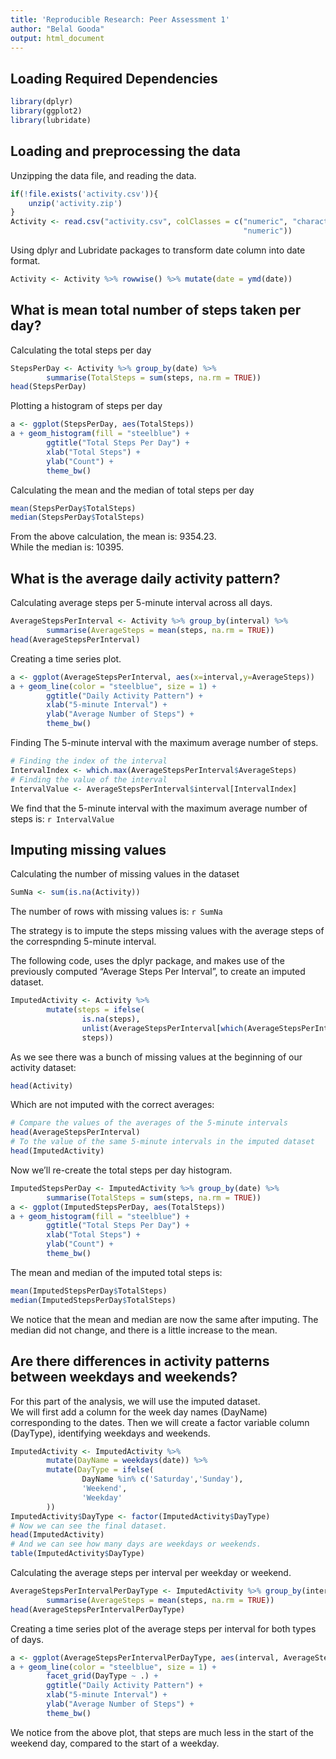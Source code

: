 ```yaml
---
title: 'Reproducible Research: Peer Assessment 1'
author: "Belal Gooda"
output: html_document
---
```


## Loading Required Dependencies
```r
library(dplyr)
library(ggplot2)
library(lubridate)
```

## Loading and preprocessing the data

Unzipping the data file, and reading the data.

```r
if(!file.exists('activity.csv')){
    unzip('activity.zip')
}
Activity <- read.csv("activity.csv", colClasses = c("numeric", "character", 
                                                    "numeric"))
```

Using dplyr and Lubridate packages to transform date column into date format.
```r
Activity <- Activity %>% rowwise() %>% mutate(date = ymd(date))
```


## What is mean total number of steps taken per day?
Calculating the total steps per day
```r
StepsPerDay <- Activity %>% group_by(date) %>% 
        summarise(TotalSteps = sum(steps, na.rm = TRUE))
head(StepsPerDay)
```

Plotting a histogram of steps per day
```r
a <- ggplot(StepsPerDay, aes(TotalSteps))
a + geom_histogram(fill = "steelblue") +
        ggtitle("Total Steps Per Day") +
        xlab("Total Steps") + 
        ylab("Count") +
        theme_bw()
```

Calculating the mean and the median of total steps per day
```r
mean(StepsPerDay$TotalSteps)
median(StepsPerDay$TotalSteps)
```

From the above calculation, the mean is: 9354.23.  
While the median is: 10395.  


## What is the average daily activity pattern?

Calculating average steps per 5-minute interval across all days.
```r
AverageStepsPerInterval <- Activity %>% group_by(interval) %>% 
        summarise(AverageSteps = mean(steps, na.rm = TRUE))
head(AverageStepsPerInterval)
```

Creating a time series plot.
```r
a <- ggplot(AverageStepsPerInterval, aes(x=interval,y=AverageSteps))
a + geom_line(color = "steelblue", size = 1) + 
        ggtitle("Daily Activity Pattern") + 
        xlab("5-minute Interval") + 
        ylab("Average Number of Steps") +
        theme_bw()
```

Finding The 5-minute interval with the maximum average number of steps.
```r
# Finding the index of the interval
IntervalIndex <- which.max(AverageStepsPerInterval$AverageSteps)
# Finding the value of the interval
IntervalValue <- AverageStepsPerInterval$interval[IntervalIndex]
```

We find that the 5-minute interval with the maximum average number of steps is:
`r IntervalValue`

## Imputing missing values

Calculating the number of missing values in the dataset
```r
SumNa <- sum(is.na(Activity))
```
The number of rows with missing values is: `r SumNa`

The strategy is to impute the steps missing values with the average steps of the correspnding 5-minute interval.

The following code, uses the dplyr package, and makes use of the previously computed "Average Steps Per Interval",
to create an imputed dataset.
```r
ImputedActivity <- Activity %>% 
        mutate(steps = ifelse(
                is.na(steps),
                unlist(AverageStepsPerInterval[which(AverageStepsPerInterval$interval == interval),2]),
                steps))
```
As we see there was a bunch of missing values at the beginning of our activity dataset:
```r
head(Activity)
```
Which are not imputed with the correct averages:
```r
# Compare the values of the averages of the 5-minute intervals
head(AverageStepsPerInterval)
# To the value of the same 5-minute intervals in the imputed dataset
head(ImputedActivity)
```
Now we'll re-create the total steps per day histogram.
```r
ImputedStepsPerDay <- ImputedActivity %>% group_by(date) %>% 
        summarise(TotalSteps = sum(steps, na.rm = TRUE))
a <- ggplot(ImputedStepsPerDay, aes(TotalSteps))
a + geom_histogram(fill = "steelblue") +
        ggtitle("Total Steps Per Day") +
        xlab("Total Steps") + 
        ylab("Count") +
        theme_bw()
```

The mean and median of the imputed total steps is:
```r
mean(ImputedStepsPerDay$TotalSteps)
median(ImputedStepsPerDay$TotalSteps)
```

We notice that the mean and median are now the same after imputing.
The median did not change, and there is a little increase to the mean.

## Are there differences in activity patterns between weekdays and weekends?
For this part of the analysis, we will use the imputed dataset.  
We will first add a column for the week day names (DayName) corresponding to the dates. 
Then we will create a factor variable column (DayType), identifying weekdays and weekends.  
```r
ImputedActivity <- ImputedActivity %>%
        mutate(DayName = weekdays(date)) %>%
        mutate(DayType = ifelse(
                DayName %in% c('Saturday','Sunday'),
                'Weekend',
                'Weekday'
        ))
ImputedActivity$DayType <- factor(ImputedActivity$DayType)
# Now we can see the final dataset.
head(ImputedActivity)
# And we can see how many days are weekdays or weekends.
table(ImputedActivity$DayType)
```

Calculating the average steps per interval per weekday or weekend.  
```r
AverageStepsPerIntervalPerDayType <- ImputedActivity %>% group_by(interval,DayType) %>% 
        summarise(AverageSteps = mean(steps, na.rm = TRUE))
head(AverageStepsPerIntervalPerDayType)
```

Creating a time series plot of the average steps per interval for both types of days.
```r
a <- ggplot(AverageStepsPerIntervalPerDayType, aes(interval, AverageSteps))
a + geom_line(color = "steelblue", size = 1) + 
        facet_grid(DayType ~ .) + 
        ggtitle("Daily Activity Pattern") +
        xlab("5-minute Interval") + 
        ylab("Average Number of Steps") +
        theme_bw()
```

We notice from the above plot, that steps are much less in the start of the weekend day, 
compared to the start of a weekday.